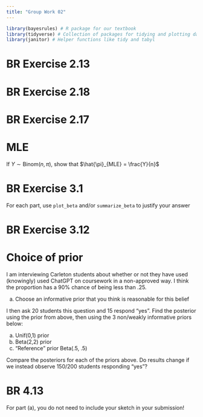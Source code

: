 ```yaml
---
title: "Group Work 02"
---
```


```r
library(bayesrules) # R package for our textbook
library(tidyverse) # Collection of packages for tidying and plotting data
library(janitor) # Helper functions like tidy and tabyl
```

# BR Exercise 2.13

# BR Exercise 2.18

# BR Exercise 2.17

# MLE

If $Y \sim \text{Binom}(n, \pi)$, show that $\hat{\pi}_{MLE} = \frac{Y}{n}$

# BR Exercise 3.1

For each part, use `plot_beta` and/or `summarize_beta` to justify your answer

# BR Exercise 3.12 

# Choice of prior

I am interviewing Carleton students about whether or not they have used (knowingly) used ChatGPT on coursework in a non-approved way. I think the proportion has a 90% chance of being less than .25. 

(a) Choose an informative prior that you think is reasonable for this belief

I then ask 20 students this question and 15 respond "yes". Find the posterior using the prior from above, then using the 3 non/weakly informative priors below:

(a) Unif(0,1) prior
(a) Beta(2,2) prior
(a) "Reference" prior Beta(.5, .5)

Compare the posteriors for each of the priors above. Do results change if we instead observe 150/200 students responding "yes"?

# BR 4.13

::: callout-note
For part (a), you do not need to include your sketch in your submission!
:::

